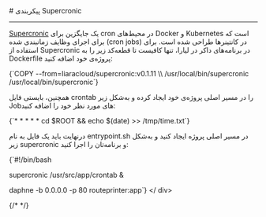 

<Layout>
<Head>
<title>مستندات پیکربندی Supercronic در Docker - لیارا</title>
<meta property="og:title" content="مستندات خدمات رایانش ابری لیارا" />
<meta property="og:description" content="مستندات مربوط به پیکربندی Supercronic در پلتفرم داکر در لیارا"  />
<meta property="og:image" content="https://media.liara.ir/logos/liara-poster.jpg" />
</Head>
# پیکربندی Supercronic
<hr className="mb-2" />

<a href="https://github.com/aptible/supercronic" className="text-[#2196f3] ">Supercronic</a> یک جایگزین برای cron در محیط‌های Docker و Kubernetes است که برای اجرای وظایف زمانبندی شده (cron jobs) در کانتینرها طراحی شده است.
برای استفاده از Supercronic در برنامه‌های داکر در لیارا، تنها کافیست تا قطعه‌کد زیر را به <Important>Dockerfile</Important> پروژه‌ی خود اضافه کنید:

<div className="h-2" />
<div dir="ltr">
<Highlight  className="dockerfile">
{`COPY --from=liaracloud/supercronic:v0.1.11 \\
     /usr/local/bin/supercronic /usr/local/bin/supercronic`}
</Highlight>
</ div>
<div className="h-2" />

همچنین، بایستی فایل <Important>crontab</Important> را در مسیر اصلی پروژه‌ی خود ایجاد کرده و به‌شکل زیر Jobهای مورد نظر خود را اضافه کنید:
<div className="h-2" />
<div dir="ltr">
<Highlight  className="config">
{`* * * * * cd $ROOT && echo $(date) >> /tmp/time.txt`}
</Highlight>
</ div>
<div className="h-2" />

درنهایت باید یک فایل به نام <Important>entrypoint.sh</Important> در مسیر اصلی پروژه ایجاد کنید و به‌شکل زیر supercronic و برنامه‌تان را اجرا کنید:
<div className="h-2" />
<div dir="ltr">
<Highlight  className="sh">
{`#!/bin/bash

supercronic /usr/src/app/crontab &

daphne -b 0.0.0.0 -p 80 routeprinter:app`}
</Highlight>
</ div>

{/*  */}

</Layout>